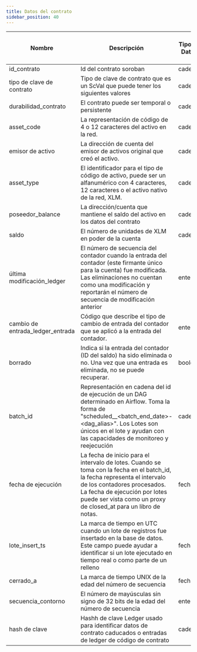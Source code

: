 ```yaml
---
title: Datos del contrato
sidebar_position: 40
---
```


| Nombre                           | Descripción                                                                                                                                                                                                                                                  | Tipo de Datos | Valores de dominio | ¿Clave primaria? | ¿Llave natural? | ¿Partición o campo de cluster? | ¿Requerido? | Notas |
| -------------------------------- | ------------------------------------------------------------------------------------------------------------------------------------------------------------------------------------------------------------------------------------------------------------ | ------------- | ------------------ | ---------------- | --------------- | ------------------------------ | ----------- | ----- |
| id_contrato                      | Id del contrato soroban                                                                                                                                                                                                                                      | cadena        |                    |                  | Sí              | Clúster                        | Sí          |       |
| tipo de clave de contrato        | Tipo de clave de contrato que es un ScVal que puede tener los siguientes valores                                                                                                                                                                             | cadena        |                    |                  |                 |                                |             |       |
| durabilidad_contrato             | El contrato puede ser temporal o persistente                                                                                                                                                                                                                 | cadena        |                    |                  |                 |                                |             |       |
| asset_code                       | La representación de código de 4 o 12 caracteres del activo en la red.                                                                                                                                                                                       | cadena        |                    |                  |                 |                                |             |       |
| emisor de activo                 | La dirección de cuenta del emisor de activos original que creó el activo.                                                                                                                                                                                    | cadena        |                    |                  |                 |                                |             |       |
| asset_type                       | El identificador para el tipo de código de activo, puede ser un alfanumérico con 4 caracteres, 12 caracteres o el activo nativo de la red, XLM.                                                                                                              | cadena        |                    |                  |                 |                                |             |       |
| poseedor_balance                 | La dirección/cuenta que mantiene el saldo del activo en los datos del contrato                                                                                                                                                                               | cadena        |                    |                  |                 |                                |             |       |
| saldo                            | El número de unidades de XLM en poder de la cuenta                                                                                                                                                                                                           | cadena        |                    |                  |                 |                                |             |       |
| última modificación_ledger       | El número de secuencia del contador cuando la entrada del contador (este firmante único para la cuenta) fue modificada. Las eliminaciones no cuentan como una modificación y reportarán el número de secuencia de modificación anterior   | entero        |                    |                  | Sí              | Clúster                        | Sí          |       |
| cambio de entrada_ledger_entrada | Código que describe el tipo de cambio de entrada del contador que se aplicó a la entrada del contador.                                                                                                                                                       | entero        |                    |                  |                 |                                | Sí          |       |
| borrado                          | Indica si la entrada del contador (ID del saldo) ha sido eliminada o no. Una vez que una entrada es eliminada, no se puede recuperar.                                                                                                     | boolean       |                    |                  |                 |                                | Sí          |       |
| batch_id                         | Representación en cadena del id de ejecución de un DAG determinado en Airflow. Toma la forma de "scheduled\_\_\<batch_end_date>-\<dag_alias>". Los Lotes son únicos en el lote y ayudan con las capacidades de monitoreo y reejecución                       | cadena        |                    |                  |                 |                                | Sí          |       |
| fecha de ejecución               | La fecha de inicio para el intervalo de lotes. Cuando se toma con la fecha en el batch_id, la fecha representa el intervalo de los contadores procesados. La fecha de ejecución por lotes puede ser vista como un proxy de closed_at para un libro de notas. | fecha         |                    |                  |                 |                                | Sí          |       |
| lote_insert_ts                   | La marca de tiempo en UTC cuando un lote de registros fue insertado en la base de datos. Este campo puede ayudar a identificar si un lote ejecutado en tiempo real o como parte de un relleno                                                                | fecha         |                    |                  |                 |                                | Sí          |       |
| cerrado_a                        | La marca de tiempo UNIX de la edad del número de secuencia                                                                                                                                                                                                   | fecha         |                    |                  |                 | Particin                       | Sí          |       |
| secuencia_contorno               | El número de mayúsculas sin signo de 32 bits de la edad del número de secuencia                                                                                                                                                                              | entero        |                    |                  | Sí              |                                | Sí          |       |
| hash de clave                    | Hashh de clave Ledger usado para identificar datos de contrato caducados o entradas de ledger de código de contrato                                                                                                                                          | cadena        |                    |                  | Sí              |                                | Sí          |       |
